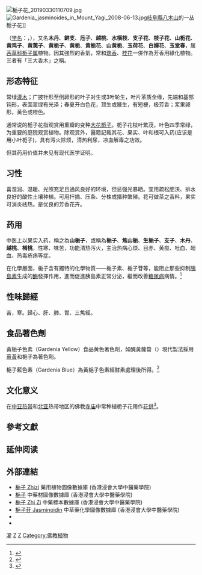 {{Speciesbox
| genus = Gardenia
| species = jasminoides
| name = 栀子花
| image = Gardenia jasminoides1MTFL.jpg
| image_caption = 栀子花
| image2 = Gardenia jasminoides1.jpg 
| image2_caption = 大花栀子
| domain = 
| authority = J. Ellis, 1761
| synonyms = 
''Gardenia augusta'' <small>([[卡尔·林奈|L]].) Merr. (''nom. illeg.'')</small><br />
''Genipa florida'' <small>(L.) Baill.</small><br />
''Genipa grandiflora'' <small>(Lour.) Baill.</small><br />
''Genipa radicans'' <small>(Thunb.) Baill.</small>
}}
[[File:梔子花_20190330110709.jpg|thumb]]
[[File:Gardenia_jasminoides_in_Mount_Yagi_2008-06-13.jpg|thumb]][[岐阜縣|岐阜縣]][[八木山|八木山]]的一丛栀子花]]

'''{{ruby-py|栀|-{zh-cn:zhī;zh-tw:ㄓ}-}}{{ruby-py|子|-{zh-cn:zi;zh-tw:˙ㄗ}-}}'''（[[学名|学名]]：''{{lang|la|Gardenia jasminoides}}''，{{lang-nan-tw|ki-á}}），又名'''木丹'''、'''鲜支'''、'''卮子'''、'''越桃'''、'''水横枝'''、'''支子花'''、'''枝子花'''、'''山栀花'''、'''黄鸡子'''、'''黄荑子'''、'''黄栀子'''、'''黄栀'''、'''黄栀花'''、'''山黄栀'''、'''玉荷花'''、'''白嬋花'''、'''玉堂春'''，属[[茜草科|茜草科]][[栀子属|栀子属]]植物。因其強烈的香氣，常和[[瑞香|瑞香]]、[[桂花|桂花]]一併作為芳香用綠化植物。三者有「三大香木」之稱。

==形态特征==
常绿[[灌木|灌木]]；广披针形至倒卵形的叶子对生或3叶轮生，叶片革质全缘，先端和基部钝形，表面翠绿有光泽；春夏开白色花，顶生或腋生，有短梗，极芳香；浆果卵形，黄色或橙色。

通常说的栀子花指观赏用重瓣的变种[[大花栀子|大花栀子]]。栀子花枝叶繁茂，叶色四季常绿，为重要的庭院观赏植物。除观赏外，醫籍記載其花、果实、叶和根可入药(应该是用小叶栀子)，具有泻火除烦，清热利尿，凉血解毒之功效。

但其药用价值并未见有现代医学证明。

==习性==
喜湿润、温暖、光照充足且通风良好的环境，但忌强光暴晒。宜用疏松肥沃、排水良好的酸性土壤种植。可用扦插、压条、分株或播种繁殖。花可做茶之香料，果实可消炎祛热。是优良的芳香花卉。

==药用==
中医上以果实入药，稱之為'''山梔子'''，或稱為'''梔子'''、'''焦山梔'''、'''生梔子'''、'''支子'''、'''木丹'''、'''越桃'''、'''㮁桃'''，性寒、味苦，功能清热泻火，主治热病心烦、目赤、黄疸、吐血、衄血、热毒疮疡等症。

在化學層面，梔子含有獨特的化學物質——梔子素、梔子苷等，能阻止那些抑制[[胰島素|胰島素]]生成的[[酶|酶]]發揮作用，進而促進胰島素正常分泌，繼而改善[[糖尿病|糖尿病]]病情。<ref>{{cite book |author = 向紅丁 |editor = 林巧玲 |others = 莊馨云,文字校對.  |title = 不挨餓 不囤脂 糖尿病救命飲食運動法 | edition = 第二版 |date = 2015年9月 |publisher = 繪虹企業股份 |location = 新北市 |language = 中文 |isbn = 978-986-87392-1-5 |pages = 第122頁 }}</ref>

==性味歸經==
苦，寒。歸心、肝、肺、胃、三焦經。

==食品著色劑==
黃梔子色素（Gardenia Yellow）食品黄色著色劑，如醃黃蘿蔔（{{link-jp|沢庵漬け}}）現代製法採用[[薑黃|薑黃]]和梔子為著色劑。

梔子藍色素（Gardenia Blue）為黃梔子色素經酵素處理後所得。<ref>{{Cite web |url=http://law.moj.gov.tw/LawClass/LawAll.aspx?PCode=L0040092 |title=天然食用色素衛生標準 |access-date=2017-09-12 |archive-date=2021-05-07 |archive-url=https://web.archive.org/web/20210507000427/https://law.moj.gov.tw/LawClass/LawAll.aspx?pcode=L0040092 |dead-url=no }}</ref>

==文化意义==
在[[中亚|中亚]][[热带|热带]]和[[北亚|北亚]]热带地区的佛教[[寺庙|寺庙]]中常种植栀子花用作[[花供|花供]]<ref>{{cite journal |last1=Wang |first1=Xinyang |last2=Jin |first2=Cheng |last3=Huang |first3=Li |last4=Zhou |first4=Lihua |last5=Zheng |first5=Mingming |last6=Qian |first6=Shenhua |last7=Yang |first7=Yongchuan |title=Plant diversity and species replacement in Chinese Buddhist temples |journal=Biodiversity Science |date=2020-06-20 |volume=28 |issue=6 |pages=668 |doi=10.17520/biods.2019392}}</ref>。

==參考文獻==
{{reflist}}
== 延伸阅读 ==
{{Wikisource further reading}}

==外部連結==
* [http://libproject.hkbu.edu.hk/was40/detail?lang=ch&channelid=1288&searchword=herb_id=D00461 梔子 Zhizi] {{Wayback|url=http://libproject.hkbu.edu.hk/was40/detail?lang=ch&channelid=1288&searchword=herb_id=D00461 |date=20161110144947 }} 藥用植物圖像數據庫 (香港浸會大學中醫藥學院) {{zh}}{{en}}
*[https://sys01.lib.hkbu.edu.hk/cmed/mmid/detail.php?pid=B00224 梔子] 中藥材圖像數據庫  (香港浸會大學中醫藥學院) {{zh}}{{en}} 
* [http://libproject.hkbu.edu.hk/was40/detail?channelid=44273&searchword=herb_id=D00450 梔子 Zhi Zi] {{Wayback|url=http://libproject.hkbu.edu.hk/was40/detail?channelid=44273&searchword=herb_id=D00450 |date=20160304084130 }} 中藥標本數據庫 (香港浸會大學中醫藥學院) {{zh-hant}}{{en}}
* [http://libproject.hkbu.edu.hk/was40/detail?channelid=22253&lang=cht&searchword=code=P00021 梔子苷 Jasminoidin] {{Wayback|url=http://libproject.hkbu.edu.hk/was40/detail?channelid=22253&lang=cht&searchword=code=P00021 |date=20150722003023 }} 中草藥化學圖像數據庫 (香港浸會大學中醫藥學院) {{zh}}{{en}}
*{{Cite web|title=栀子花 Gardenia jasminoides var. fortuniana|url=http://www.iplant.cn/info/%E6%A0%80%E5%AD%90%E8%8A%B1|work=|publisher=中国科学院植物研究所-植物智|language=zh|access-date=2021-05-06|archive-date=2021-05-13|archive-url=https://web.archive.org/web/20210513040859/http://www.iplant.cn/info/%E6%A0%80%E5%AD%90%E8%8A%B1|dead-url=no}}
* {{TaiBNET| zh=山黄栀 | id=204301 | binomial=Gardenia jasminoides | authority=Ellis, 1761 | var= | accessdate=2013-01-24}}
{{Taxonbar|from=Q1072101}}

[[Category:藥用植物|灌]]
[[Category:栀子属|Z]]
[[Category:1761年描述的植物|Z]]
[[Category:佛教植物|Category:佛教植物]]